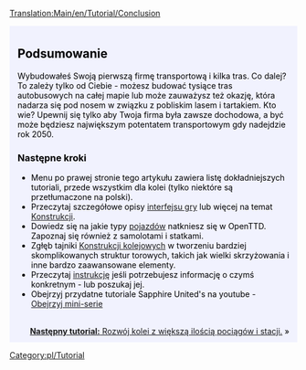 [[Translation:Main/en/Tutorial/Conclusion]]
{{en/Tabs|5|5
|Tutorial/Pl|1. Zaczynamy<!--
-->|Tutorial/Autobusy/Pl|2. Autobusy<!--
-->|Tutorial/Pociagi/Pl|3. Pociągi<!--
-->|Tutorial/Samoloty/Pl|4. Samoloty<!--
-->|Tutorial/Podsumowanie/Pl|5. Podsumowanie}}
<div style="padding:.5em 1em 1em 1em; border-top:none; background-color:#f1f2fe; color:#000;">
{{pl/Tutorial}}
==Podsumowanie==
Wybudowałeś Swoją pierwszą firmę transportową i kilka tras. Co dalej? To zależy tylko od Ciebie - możesz budować tysiące tras autobusowych na całej mapie lub może zauważysz też okazję, która nadarza się pod nosem w związku z pobliskim lasem i tartakiem. Kto wie? Upewnij się tylko aby Twoja firma była zawsze dochodowa, a być może będziesz największym potentatem transportowym gdy nadejdzie rok 2050.

===Następne kroki===
* Menu po prawej stronie tego artykułu zawiera listę dokładniejszych tutoriali, przede wszystkim dla kolei (tylko niektóre są przetłumaczone na polski).
* Przeczytaj szczegółowe opisy [[Main/pl/Interfejs gry|interfejsu gry]] lub więcej na temat [[Main/en/Construction|Konstrukcji]].
* Dowiedz się na jakie typy [[Main/pl/Pojazdy|pojazdów]] natkniesz się w OpenTTD. Zapoznaj się również z samolotami i statkami.
* Zgłęb tajniki [[Main/pl/Linie kolejowe|Konstrukcji kolejowych]] w tworzeniu bardziej skomplikowanych struktur torowych, takich jak wielki skrzyżowania i inne bardzo zaawansowane elementy.
* Przeczytaj [[Main/pl/OpenTTD|instrukcję]] jeśli potrzebujesz informację o czymś konkretnym - lub poszukaj jej.
* Obejrzyj przydatne tutoriale Sapphire United's na youtube - [http://www.youtube.com/watch?v=KAriYewKvj8&feature=PlayList&p=C168C0CB0588B9A0&index=0&playnext=1 Obejrzyj mini-serie]

<br style="clear:both;">
<span style="float: right">[[Main/pl/Tutorial/Dwa perony|'''Następny tutorial:''' Rozwój kolei z większą ilością pociągów i stacji.]] &raquo;</span>
</div>
[[Category:pl/Tutorial]]